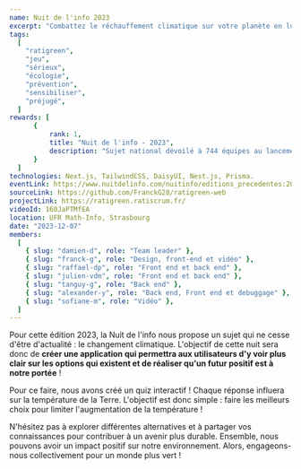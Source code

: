 ```yaml
---
name: Nuit de l'info 2023
excerpt: "Combattez le réchauffement climatique sur votre planète en luttant contre les idées reçues sur le climat."
tags:
  [
    "ratigreen",
    "jeu",
    "sérieux",
    "écologie",
    "prévention",
    "sensibiliser",
    "préjugé",
  ]
rewards: [
      {
          rank: 1,
          title: "Nuit de l'info - 2023",
          description: "Sujet national dévoilé à 744 équipes au lancement de la nuit."
      }
  ]
technologies: Next.js, TailwindCSS, DaisyUI, Nest.js, Prisma.
eventLink: https://www.nuitdelinfo.com/nuitinfo/editions_precedentes:2023
sourceLink: https://github.com/FranckG28/ratigreen-web
projectLink: https://ratigreen.ratiscrum.fr/
videoId: 160JaPTMfEA
location: UFR Math-Info, Strasbourg
date: "2023-12-07"
members:
  [
    { slug: "damien-d", role: "Team leader" },
    { slug: "franck-g", role: "Design, front-end et vidéo" },
    { slug: "raffael-dp", role: "Front end et back end" },
    { slug: "julien-vdm", role: "Front end et back end" },
    { slug: "tanguy-g", role: "Back end" },
    { slug: "alexander-y", role: "Back end, Front end et debuggage" },
    { slug: "sofiane-m", role: "Vidéo" },
  ]
---
```


Pour cette édition 2023, la Nuit de l'info nous propose un sujet qui ne cesse d'être d'actualité : le changement climatique. 
L'objectif de cette nuit sera donc de **créer une application qui permettra aux utilisateurs d'y voir plus clair sur les options qui existent et de réaliser qu'un futur positif est à notre portée** !


Pour ce faire, nous avons créé un quiz interactif ! Chaque réponse influera sur la température de la Terre. 
L'objectif est donc simple : faire les meilleurs choix pour limiter l'augmentation de la température !


N'hésitez pas à explorer différentes alternatives et à partager vos connaissances pour contribuer à un avenir plus durable. 
Ensemble, nous pouvons avoir un impact positif sur notre environnement. 
Alors, engageons-nous collectivement pour un monde plus vert !
